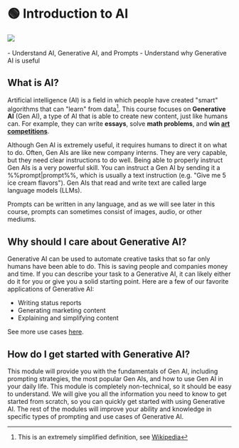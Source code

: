 
# 🟢 Introduction to AI

<div style={{ textAlign: "center" }}>
  <Image
    src={"/docs/assets/basics/techniques.svg"}
    width={2726}
    height={1811}
    style={{
      width: "100%",
      height: "300px",
      verticalAlign: "top",
      margin: "auto",
    }}
  />
</div>
<br />

<Takeaways>
  - Understand AI, Generative AI, and Prompts 
  - Understand why Generative AI is useful
</Takeaways>

## What is AI?

Artificial intelligence (AI) is a field in which people have created "smart" algorithms that can "learn" from data[^1]. This course focuses on **Generative AI** (Gen AI), a type of AI that is able to create new content, just like humans can. For example, they can write **essays**, solve **math problems**, and **win [art competitions](https://impakter.com/art-made-by-ai-wins-fine-arts-competition/)**.

Although Gen AI is extremely useful, it requires humans to direct it on what to do.
Often, Gen AIs are like new company interns. They are very capable, but they need
clear instructions to do well. Being able to properly instruct Gen AIs is a very powerful skill. You can instruct a Gen AI by sending it a %%prompt|prompt%%, which is usually a text instruction (e.g. "Give me 5 ice cream flavors"). Gen AIs that read and write text are called large language models (LLMs).

<Tip>
  Prompts can be written in any language, and as we will see later in this
  course, prompts can sometimes consist of images, audio, or other mediums.
</Tip>

## Why should I care about Generative AI?

Generative AI can be used to automate creative tasks that so far only humans have been able to do. This is saving people and companies money and time. If you can describe your task to a Generative AI, it can likely either do it for you
or give you a solid starting point. Here are a few of our favorite applications of Generative AI:

- Writing status reports
- Generating marketing content
- Explaining and simplifying content

See more use cases [here](https://learnprompting.org/docs/category/-basic-applications).

## How do I get started with Generative AI?

This module will provide you with the fundamentals of Gen AI, including prompting strategies, the most popular Gen AIs, and how to use Gen AI in your daily life. This module is completely non-technical, so it should be easy to understand. We will give you all the information you need to know to get started from scratch, so you can quickly get started with using Generative AI. The rest of the modules will improve your ability and knowledge in specific types of prompting and use cases of Generative AI.

[^1]: This is an extremely simplified definition, see [Wikipedia](https://en.wikipedia.org/wiki/Artificial_intelligence)
[^2]: An AI (GPT-3 davinci-003) did in fact write this.
